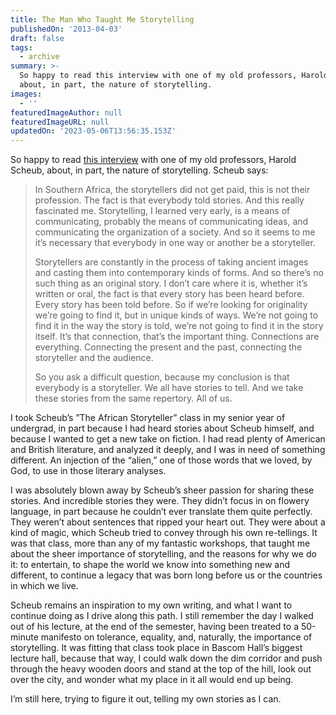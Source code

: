 ```yaml
---
title: The Man Who Taught Me Storytelling
publishedOn: '2013-04-03'
draft: false
tags:
  - archive
summary: >-
  So happy to read this interview with one of my old professors, Harold Scheub,
  about, in part, the nature of storytelling.
images:
  - ''
featuredImageAuthor: null
featuredImageURL: null
updatedOn: '2023-05-06T13:56:35.153Z'
---
```


So happy to read [this interview](https://narratively.com/the-man-with-10000-tales/) with one of my old professors, Harold Scheub, about, in part, the nature of storytelling. Scheub says:

> In Southern Africa, the storytellers did not get paid, this is not their profession. The fact is that everybody told stories. And this really fascinated me. Storytelling, I learned very early, is a means of communicating, probably the means of communicating ideas, and communicating the organization of a society. And so it seems to me it’s necessary that everybody in one way or another be a storyteller.
> 
> Storytellers are constantly in the process of taking ancient images and casting them into contemporary kinds of forms. And so there’s no such thing as an original story. I don’t care where it is, whether it’s written or oral, the fact is that every story has been heard before. Every story has been told before. So if we’re looking for originality we’re going to find it, but in unique kinds of ways. We’re not going to find it in the way the story is told, we’re not going to find it in the story itself. It’s that connection, that’s the important thing. Connections are everything. Connecting the present and the past, connecting the storyteller and the audience.
>
> So you ask a difficult question, because my conclusion is that everybody is a storyteller. We all have stories to tell. And we take these stories from the same repertory. All of us.

I took Scheub’s ”The African Storyteller” class in my senior year of undergrad, in part because I had heard stories about Scheub himself, and because I wanted to get a new take on fiction. I had read plenty of American and British literature, and analyzed it deeply, and I was in need of something different. An injection of the “alien,” one of those words that we loved, by God, to use in those literary analyses.

I was absolutely blown away by Scheub’s sheer passion for sharing these stories. And incredible stories they were. They didn’t focus in on flowery language, in part because he couldn’t ever translate them quite perfectly. They weren’t about sentences that ripped your heart out. They were about a kind of magic, which Scheub tried to convey through his own re-tellings. It was that class, more than any of my fantastic workshops, that taught me about the sheer importance of storytelling, and the reasons for why we do it: to entertain, to shape the world we know into something new and different, to continue a legacy that was born long before us or the countries in which we live.

Scheub remains an inspiration to my own writing, and what I want to continue doing as I drive along this path. I still remember the day I walked out of his lecture, at the end of the semester, having been treated to a 50-minute manifesto on tolerance, equality, and, naturally, the importance of storytelling. It was fitting that class took place in Bascom Hall’s biggest lecture hall, because that way, I could walk down the dim corridor and push through the heavy wooden doors and stand at the top of the hill, look out over the city, and wonder what my place in it all would end up being.

I’m still here, trying to figure it out, telling my own stories as I can.
